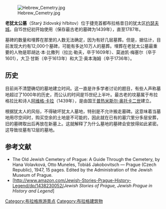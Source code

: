 [[File:Hebrew_Cemetry.jpg|thumb]]

'''老犹太公墓'''（Starý židovský hřbitov）位于捷克首都布拉格昔日的犹太区[[约瑟夫城_(布拉格)|约瑟夫城]]。自15世纪初开始使用（保存最古老的墓碑为1439年），直至1787年。

墓碑的数量和埋葬在那里的人数无法确定，因为有好几层墓葬。但是，据估计，目前发现大约有12,000个墓碑，可能有多达10万人的墓葬。埋葬在老犹太公墓最重要的人物是耶胡达·本·比撒列（拉比·勒夫，卒于1609年）、莫迪凯·梅塞尔（卒于1601），大卫·甘斯（卒于1613年）和大卫·奥本海姆（卒于1736年）。 
== 历史 ==
目前尚不清楚确切的墓地建立时间。这一直是许多学者讨论的题目，有些人声称墓地超过了1000年的历史，而公认的时间是15世纪上半叶。最古老的坟墓属于布拉格拉比和诗人[[阿维格·卡拉|阿维格·卡拉]]（1439年），是由国王[[普热米斯尔·奥托卡二世|普热米斯尔·奥托卡二世]]建立。

根据犹太人的风俗，不得破坏犹太人墓地，特别是不允许搬走墓碑。这意味着当墓地用尽空间时，购买空余的土地是不可能的，因此就在已有的墓穴里分多层安葬，旧的墓碑取出后再放在新墓上。这就解释了为什么墓地的墓碑会安放得如此紧密。这导致坟墓有12层的墓地。

== 参考文献 ==

* The Old Jewish Cemetery of Prague: A Guide Through the Cemetery, by Hana Volavková, Otto Muneles, Tobiáš Jakobovitsch — Prague (Czech Republic), 1947, 15 pages. Edited by the Administration of the Jewish Museum of Prague.
* [http://www.amazon.com/Jewish-Stories-Prague-History-Legend/dp/1438230052/''Jewish Stories of Prague, Jewish Prague in History and Legend'']

{{coord|50|05|23|N|14|25|02|E|type:landmark|display=title}}

{{Commons category|Jewish cemetery Prague-Josefov}}

[[Category:布拉格旅游景点|Category:布拉格旅游景点]]
[[Category:布拉格建筑物|Category:布拉格建筑物]]